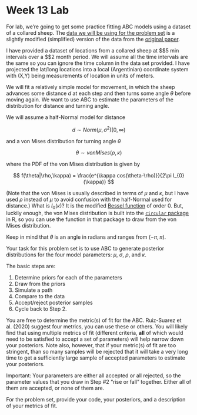 Week 13 Lab
========================================================

For lab, we're going to get some practice fitting ABC models using a dataset of a collared sheep. The [data we will be using for the problem set](https://github.com/hlynch/Bayesian2020/tree/master/_data/SheepData.csv) is a slightly modified (simplified) version of the data from the [original paper](https://github.com/hlynch/Bayesian2020/tree/master/_data/RuizSuaresEtAl2020.pdf).

I have provided a dataset of locations from a collared sheep at $\sim$5 min intervals over a $\sim$2 month period. We will assume all the time intervals are the same so you can ignore the time column in the data set provided. I have projected the lat/long locations into a local (Argentinian) coordinate system with (X,Y) being measurements of location in units of meters. 

We will fit a relatively simple model for movement, in which the sheep advances some distance $d$ at each step and then turns some angle $\theta$ before moving again. We want to use ABC to estimate the parameters of the distribution for distance and turning angle.

We will assume a half-Normal model for distance

$$
d \sim Norm(\mu,\sigma^{2})[0,\infty)
$$

and a von Mises distribution for turning angle $\theta$

$$
\theta \sim vonMises(\rho,\kappa)
$$

where the PDF of the von Mises distribution is given by

$$
f(\theta|\rho,\kappa) = \frac{e^{\kappa cos(\theta-\rho)}}{2\pi I_{0}(\kappa)}
$$

(Note that the von Mises is usually described in terms of $\mu$ and $\kappa$, but I have used $\rho$ instead of $\mu$ to avoid confusion with the half-Normal used for distance.) What is $I_{0}(\kappa)$? It is the modified [Bessel function](https://en.wikipedia.org/wiki/Bessel_function) of order 0. But, luckily enough, the von Mises distribution is built into the [`circular` package](https://cran.r-project.org/web/packages/circular/circular.pdf) in R, so you can use the function in that package to draw from the von Mises distribution.

Keep in mind that $\theta$ is an angle in radians and ranges from $(-\pi,\pi)$.

Your task for this problem set is to use ABC to generate posterior distributions for the four model parameters: $\mu$, $\sigma$, $\rho$, and $\kappa$.

The basic steps are:

1.	Determine priors for each of the parameters
2.	Draw from the priors
3.	Simulate a path 
4.	Compare to the data
5.	Accept/reject posterior samples
6.	Cycle back to Step 2.

You are free to determine the metric(s) of fit for the ABC. Ruiz-Suarez et al. (2020) suggest four metrics, you can use these or others. You will likely find that using multiple metrics of fit (different criteria, **all** of which would need to be satisfied to accept a set of parameters) will help narrow down your posteriors. Note also, however, that if your metric(s) of fit are too stringent, than so many samples will be rejected that it will take a very long time to get a sufficiently large sample of accepted parameters to estimate your posteriors.

Important: Your parameters are either all accepted or all rejected, so the parameter values that you draw in Step #2 “rise or fall” together. Either all of them are accepted, or none of them are.

For the problem set, provide your code, your posteriors, and a description of your metrics of fit.
